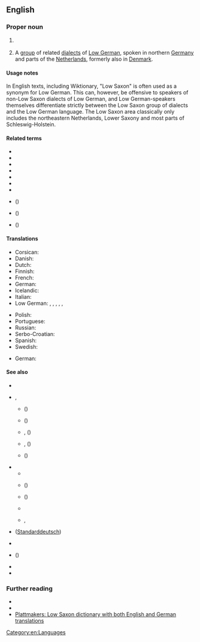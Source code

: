 ==English==
{{interwiktionary|code=nds}}

===Proper noun===
{{en-proper noun|head=[[low|Low]] [[Saxon]]}}

# {{synonym of|en|Low German}} {{gloss|West Germanic language}}
#: {{synonyms|en|Low German|Nether-Saxon|Plattdeutsch}}
# A [[group]] of related [[dialects]] of [[Low German]], spoken in northern [[Germany]] and parts of the [[Netherlands]], formerly also in [[Denmark]].

====Usage notes====
In English texts, including Wiktionary, "Low Saxon" is often used as a synonym for Low German. This can, however, be offensive to speakers of non-Low Saxon dialects of Low German, and Low German-speakers themselves differentiate strictly between the Low Saxon group of dialects and the Low German language. The Low Saxon area classically only includes the northeastern Netherlands, Lower Saxony and most parts of Schleswig-Holstein.

====Related terms====
{{top3}}
* {{l|en|Dutch Low Saxon}}
* {{l|en|East Low Saxon}}
* {{l|en|German Low Saxon}}
* {{l|en|Middle Low Saxon}}
* {{l|en|New Low Saxon}}
* {{l|en|Old Low Saxon}}
* {{l|en|West Low Saxon}}
* {{l|en|Middle Saxon}} ({{l|en|Middle Low German}})
* {{l|en|New Saxon}} ({{l|en|New Low German}})
* {{l|en|Old Saxon}} ({{l|en|Old Low German}})
{{bottom}}

====Translations====
{{trans-see|language|Low German}}

{{trans-top|language or dialect group}}
* Corsican: {{t+|co|bassu sassone}}
* Danish: {{t|da|nedersaksisk}}
* Dutch: {{t+|nl|Nedersaksisch|n}}
* Finnish: {{t+|fi|alasaksi}}
* French: {{t+|fr|bas saxon|m}}
* German: {{t+|de|Niedersächsisch}}
* Icelandic: {{t|is|niðursaxneska}}
* Italian: {{t|it|basso Sassone|m}}
* Low German: {{t+|nds|Neddersass'sch|n}}, {{t|nds|Neddersassisch|n}} {{qualifier|Northern}}, {{t|nds|Nedersaksisk}} {{qualifier|East Frisia}}, {{t+|nds|Nedersaksisch}} {{qualifier|Western}}, {{t|nds|Leegsaksisch}} {{qualifier|Groningen}}, {{t|nds|Neersassies}} {{qualifier|Twente, Bentheim}}
{{trans-mid}}
* Polish: {{t+|pl|dolnosaksoński}}
* Portuguese: {{t+|pt|baixo saxão}}
* Russian: {{t+|ru|нижнесаксо́нский|m}} {{qualifier|язы́к}}
* Serbo-Croatian: {{t|sh|donjosaksonski}}
* Spanish: {{t+|es|bajo sajón}}
* Swedish: {{t|sv|lågsachsiska}}
{{trans-bottom}}

{{trans-top|dialect group}}
* German: {{t|de|Westniederdeutsch|n}}
{{trans-mid}}
{{trans-bottom}}

====See also====
* {{l|en|German}}
* {{l|en|High German}}, {{l|en|High Dutch}}
** {{l|en|New High German}} ({{l|de|Neuhochdeutsch}})
** {{l|en|Middle High German}} ({{l|de|Mittelhochdeutsch}})
** {{l|en|Old High German}}, {{l|en|Old High Dutch}} ({{l|de|Althochdeutsch}})
** {{l|en|Middle German}}, {{l|en|Central German}} ({{l|de|Mitteldeutsch}})
** {{l|en|Upper German}} ({{l|de|Oberdeutsch}})
* {{l|en|Low German}}
** {{l|en|Middle Low German}}
** {{l|en|West Low German}} ({{l|de|Westniederdeutsch}})
** {{l|en|East Low German}} ({{l|de|Ostniederhdeutsch}})
** {{l|en|Low Prussian}}
** {{l|en|Mennonite Low German}}, {{l|en|Plautdietsch}}
* {{l|en|Standard German}} ([[Standarddeutsch]])
* {{l|en|Low Dutch}}
* {{l|en|Upper Saxon}} ({{l|de|Obersächsisch}})
* {{l|en|Anglo-Saxon}}
* {{l|en|West Saxon}}

===Further reading===
* {{pedia}}
* {{ethnologue|code=nds}}
* [https://plattmakers.de/en Plattmakers: Low Saxon dictionary with both English and German translations]

[[Category:en:Languages]]